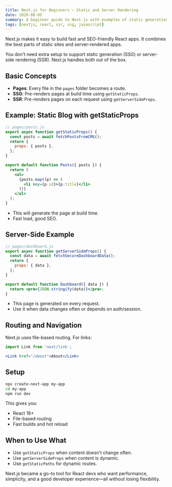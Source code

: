 ```yaml
---
title: Next.js for Beginners – Static and Server Rendering
date: 2020-06-05
summary: A beginner guide to Next.js with examples of static generation and server-side rendering using getStaticProps.
tags: [nextjs, react, ssr, ssg, javascript]
---
```


Next.js makes it easy to build fast and SEO-friendly React apps. It combines the best parts of static sites and server-rendered apps.

You don’t need extra setup to support static generation (SSG) or server-side rendering (SSR). Next.js handles both out of the box.

## Basic Concepts

- **Pages**: Every file in the `pages` folder becomes a route.
- **SSG**: Pre-renders pages at build time using `getStaticProps`.
- **SSR**: Pre-renders pages on each request using `getServerSideProps`.

## Example: Static Blog with getStaticProps

```jsx
// pages/posts.js
export async function getStaticProps() {
  const posts = await fetchPostsFromCMS();
  return {
    props: { posts },
  };
}

export default function Posts({ posts }) {
  return (
    <ul>
      {posts.map((p) => (
        <li key={p.id}>{p.title}</li>
      ))}
    </ul>
  );
}
```

- This will generate the page at build time.
- Fast load, good SEO.

## Server-Side Example

```jsx
// pages/dashboard.js
export async function getServerSideProps() {
  const data = await fetchSecureDashboardData();
  return {
    props: { data },
  };
}

export default function Dashboard({ data }) {
  return <pre>{JSON.stringify(data)}</pre>;
}
```

- This page is generated on every request.
- Use it when data changes often or depends on auth/session.

## Routing and Navigation

Next.js uses file-based routing. For links:

```jsx
import Link from 'next/link';

<Link href="/about">About</Link>
```

## Setup

```bash
npx create-next-app my-app
cd my-app
npm run dev
```

This gives you:

- React 16+
- File-based routing
- Fast builds and hot reload

## When to Use What

- Use `getStaticProps` when content doesn’t change often.
- Use `getServerSideProps` when content is dynamic.
- Use `getStaticPaths` for dynamic routes.

Next.js became a go-to tool for React devs who want performance, simplicity, and a good developer experience—all without losing flexibility.
